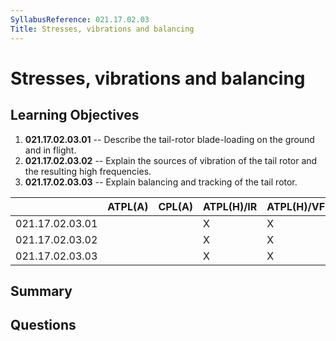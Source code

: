 ```yaml
---
SyllabusReference: 021.17.02.03
Title: Stresses, vibrations and balancing
---
```


# Stresses, vibrations and balancing

## Learning Objectives

1. **021.17.02.03.01** -- Describe the tail-rotor blade-loading on the ground and
   in flight.
2. **021.17.02.03.02** -- Explain the sources of vibration of the tail rotor and
   the resulting high frequencies.
3. **021.17.02.03.03** -- Explain balancing and tracking of the tail rotor.

|                 | ATPL(A) | CPL(A) | ATPL(H)/IR | ATPL(H)/VFR | CPL(H) | IR  | CBIR(A) |
| --------------- | ------- | ------ | ---------- | ----------- | ------ | --- | ------- |
| 021.17.02.03.01 |         |        | X          | X           | X      |     |         |
| 021.17.02.03.02 |         |        | X          | X           | X      |     |         |
| 021.17.02.03.03 |         |        | X          | X           | X      |     |         |

## Summary

## Questions
